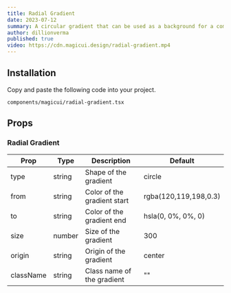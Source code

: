 ```yaml
---
title: Radial Gradient
date: 2023-07-12
summary: A circular gradient that can be used as a background for a component.
author: dillionverma
published: true
video: https://cdn.magicui.design/radial-gradient.mp4
---
```


<ComponentPreview name="radial-gradient-demo" />

<Steps>

<Step>

## Installation

Copy and paste the following code into your project.

```text
components/magicui/radial-gradient.tsx
```

<ComponentSource name="radial-gradient" />

</Step>

</Steps>

## Props

### Radial Gradient

| Prop      | Type   | Description                 | Default               |
| --------- | ------ | --------------------------- | --------------------- |
| type      | string | Shape of the gradient       | circle                |
| from      | string | Color of the gradient start | rgba(120,119,198,0.3) |
| to        | string | Color of the gradient end   | hsla(0, 0%, 0%, 0)    |
| size      | number | Size of the gradient        | 300                   |
| origin    | string | Origin of the gradient      | center                |
| className | string | Class name of the gradient  | ""                    |
